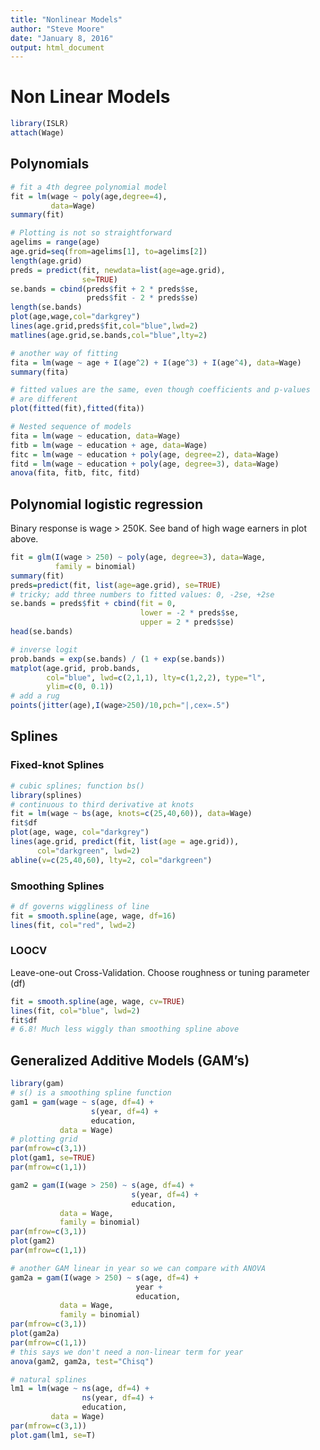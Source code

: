 ```yaml
---
title: "Nonlinear Models"
author: "Steve Moore"
date: "January 8, 2016"
output: html_document
---
```


# Non Linear Models

```r
library(ISLR)
attach(Wage)
```

## Polynomials

```r
# fit a 4th degree polynomial model
fit = lm(wage ~ poly(age,degree=4), 
         data=Wage)
summary(fit)
```

```r
# Plotting is not so straightforward
agelims = range(age)
age.grid=seq(from=agelims[1], to=agelims[2])
length(age.grid)
preds = predict(fit, newdata=list(age=age.grid),
                se=TRUE)
se.bands = cbind(preds$fit + 2 * preds$se,
                 preds$fit - 2 * preds$se)
length(se.bands)
plot(age,wage,col="darkgrey")
lines(age.grid,preds$fit,col="blue",lwd=2)
matlines(age.grid,se.bands,col="blue",lty=2)
```

```r
# another way of fitting
fita = lm(wage ~ age + I(age^2) + I(age^3) + I(age^4), data=Wage)
summary(fita)
```

```r
# fitted values are the same, even though coefficients and p-values
# are different
plot(fitted(fit),fitted(fita))
```

```r
# Nested sequence of models
fita = lm(wage ~ education, data=Wage)
fitb = lm(wage ~ education + age, data=Wage)
fitc = lm(wage ~ education + poly(age, degree=2), data=Wage)
fitd = lm(wage ~ education + poly(age, degree=3), data=Wage)
anova(fita, fitb, fitc, fitd)
```

## Polynomial logistic regression

Binary response is wage > 250K.  See band of high wage earners in plot above.

```r
fit = glm(I(wage > 250) ~ poly(age, degree=3), data=Wage,
          family = binomial)
summary(fit)
preds=predict(fit, list(age=age.grid), se=TRUE)
# tricky; add three numbers to fitted values: 0, -2se, +2se
se.bands = preds$fit + cbind(fit = 0, 
                             lower = -2 * preds$se,
                             upper = 2 * preds$se)
head(se.bands)

# inverse logit
prob.bands = exp(se.bands) / (1 + exp(se.bands))
matplot(age.grid, prob.bands,
        col="blue", lwd=c(2,1,1), lty=c(1,2,2), type="l",
        ylim=c(0, 0.1))
# add a rug
points(jitter(age),I(wage>250)/10,pch="|,cex=.5")
```

## Splines

### Fixed-knot Splines
```r
# cubic splines; function bs()
library(splines)
# continuous to third derivative at knots
fit = lm(wage ~ bs(age, knots=c(25,40,60)), data=Wage)
fit$df
plot(age, wage, col="darkgrey")
lines(age.grid, predict(fit, list(age = age.grid)),
      col="darkgreen", lwd=2)
abline(v=c(25,40,60), lty=2, col="darkgreen")
```

### Smoothing Splines

```r
# df governs wiggliness of line
fit = smooth.spline(age, wage, df=16)
lines(fit, col="red", lwd=2)
```

### LOOCV

Leave-one-out Cross-Validation.  Choose roughness or tuning parameter (df)

```r
fit = smooth.spline(age, wage, cv=TRUE)
lines(fit, col="blue", lwd=2)
fit$df
# 6.8! Much less wiggly than smoothing spline above
```

## Generalized Additive Models (GAM's)

```r
library(gam)
# s() is a smoothing spline function
gam1 = gam(wage ~ s(age, df=4) +
                  s(year, df=4) +
                  education,
           data = Wage)
# plotting grid
par(mfrow=c(3,1))
plot(gam1, se=TRUE)
par(mfrow=c(1,1))
```

```r
gam2 = gam(I(wage > 250) ~ s(age, df=4) +
                           s(year, df=4) +
                           education,
           data = Wage,
           family = binomial)
par(mfrow=c(3,1))
plot(gam2)
par(mfrow=c(1,1))
```

```r
# another GAM linear in year so we can compare with ANOVA
gam2a = gam(I(wage > 250) ~ s(age, df=4) +
                            year +
                            education,
           data = Wage,
           family = binomial)
par(mfrow=c(3,1))
plot(gam2a)
par(mfrow=c(1,1))
# this says we don't need a non-linear term for year
anova(gam2, gam2a, test="Chisq")
```

```r
# natural splines
lm1 = lm(wage ~ ns(age, df=4) +
                ns(year, df=4) +
                education,
         data = Wage)
par(mfrow=c(3,1))
plot.gam(lm1, se=T)
```





